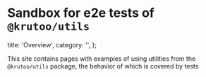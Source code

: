 # Sandbox for e2e tests of `@krutoo/utils`

  title: 'Overview',
  category: '',
};

This site contains pages with examples of using utilities from the `@krutoo/utils` package,
the behavior of which is covered by tests
